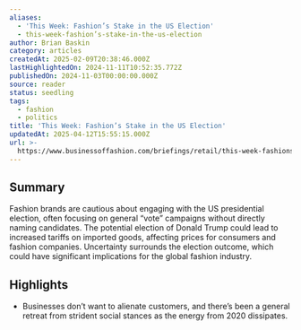 ```yaml
---
aliases:
  - 'This Week: Fashion’s Stake in the US Election'
  - this-week-fashion’s-stake-in-the-us-election
author: Brian Baskin
category: articles
createdAt: 2025-02-09T20:38:46.000Z
lastHighlightedOn: 2024-11-11T10:52:35.772Z
publishedOn: 2024-11-03T00:00:00.000Z
source: reader
status: seedling
tags:
  - fashion
  - politics
title: 'This Week: Fashion’s Stake in the US Election'
updatedAt: 2025-04-12T15:55:15.000Z
url: >-
  https://www.businessoffashion.com/briefings/retail/this-week-fashions-stake-in-the-us-election/?utm_source=newsletter_professional_weekahead&utm_medium=email&utm_campaign=The_Week_Ahead_031124&utm_term=G6A3UZ3OK5F2HGCPXZHDBDT7PY&utm_content=top_story_title&__readwiseLocation=
---
```

## Summary

Fashion brands are cautious about engaging with the US presidential election, often focusing on general “vote” campaigns without directly naming candidates. The potential election of Donald Trump could lead to increased tariffs on imported goods, affecting prices for consumers and fashion companies. Uncertainty surrounds the election outcome, which could have significant implications for the global fashion industry.

## Highlights

- Businesses don’t want to alienate customers, and there’s been a general retreat from strident social stances as the energy from 2020 dissipates.
